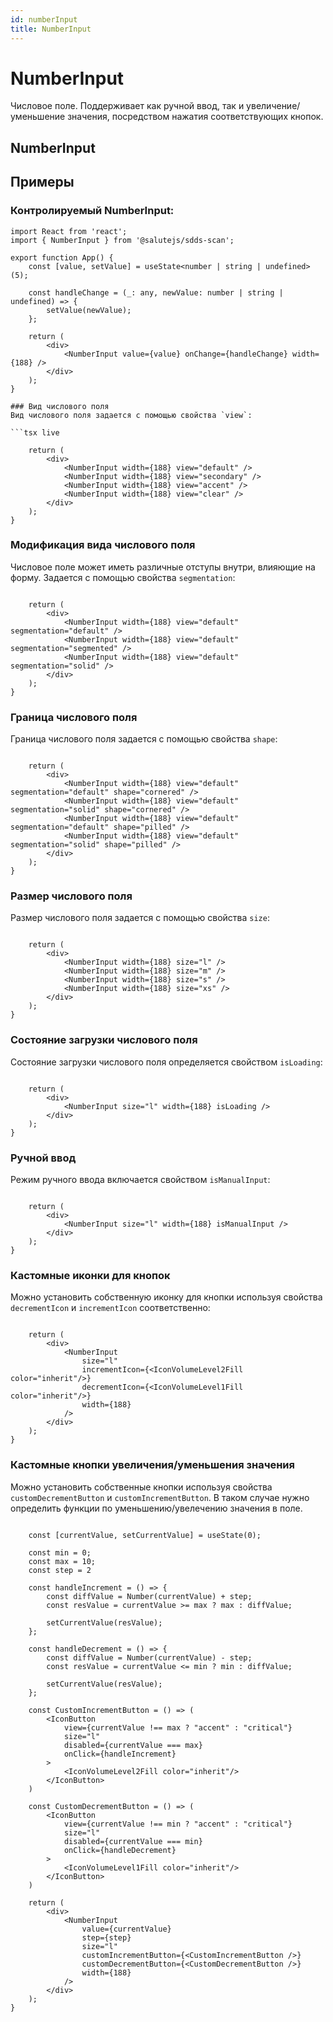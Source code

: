 ```yaml
---
id: numberInput
title: NumberInput
---
```



# NumberInput
Числовое поле. Поддерживает как ручной ввод, так и увеличение/уменьшение значения, 
посредством нажатия соответствующих кнопок.

## NumberInput
<Description name="NumberInput" />
<PropsTable name="NumberInput" />

## Примеры

### Контролируемый NumberInput:

```tsx live
import React from 'react';
import { NumberInput } from '@salutejs/sdds-scan';

export function App() {
    const [value, setValue] = useState<number | string | undefined>(5);
    
    const handleChange = (_: any, newValue: number | string | undefined) => {
        setValue(newValue);
    };

    return (
        <div>
            <NumberInput value={value} onChange={handleChange} width={188} />
        </div>
    );
}

### Вид числового поля
Вид числового поля задается с помощью свойства `view`:

```tsx live

    return (
        <div>
            <NumberInput width={188} view="default" />
            <NumberInput width={188} view="secondary" />
            <NumberInput width={188} view="accent" />
            <NumberInput width={188} view="clear" />
        </div>
    );
}
```

### Модификация вида числового поля
Числовое поле может иметь различные отступы внутри, влияющие на форму. Задается с помощью свойства `segmentation`:

```tsx live

    return (
        <div>
            <NumberInput width={188} view="default" segmentation="default" />
            <NumberInput width={188} view="default" segmentation="segmented" />
            <NumberInput width={188} view="default" segmentation="solid" />
        </div>
    );
}
```

### Граница числового поля
Граница числового поля задается с помощью свойства `shape`:

```tsx live

    return (
        <div>
            <NumberInput width={188} view="default" segmentation="default" shape="cornered" />
            <NumberInput width={188} view="default" segmentation="solid" shape="cornered" />
            <NumberInput width={188} view="default" segmentation="default" shape="pilled" />
            <NumberInput width={188} view="default" segmentation="solid" shape="pilled" />
        </div>
    );
}
```

### Размер числового поля
Размер числового поля задается с помощью свойства `size`:

```tsx live

    return (
        <div>
            <NumberInput width={188} size="l" />
            <NumberInput width={188} size="m" />
            <NumberInput width={188} size="s" />
            <NumberInput width={188} size="xs" />
        </div>
    );
}
```

### Состояние загрузки числового поля
Состояние загрузки числового поля определяется свойством `isLoading`:

```tsx live

    return (
        <div>
            <NumberInput size="l" width={188} isLoading />
        </div>
    );
}
```

### Ручной ввод
Режим ручного ввода включается свойством `isManualInput`:

```tsx live

    return (
        <div>
            <NumberInput size="l" width={188} isManualInput />
        </div>
    );
}
```

### Кастомные иконки для кнопок
Можно установить собственную иконку для кнопки используя 
свойства `decrementIcon` и `incrementIcon` соответственно:

```tsx live

    return (
        <div>
            <NumberInput 
                size="l" 
                incrementIcon={<IconVolumeLevel2Fill color="inherit"/>} 
                decrementIcon={<IconVolumeLevel1Fill color="inherit"/>} 
                width={188}
            />
        </div>
    );
}
```

### Кастомные кнопки увеличения/уменьшения значения
Можно установить собственные кнопки используя свойства `customDecrementButton` и `customIncrementButton`. 
В таком случае нужно определить функции по уменьшению/увелечению значения в поле.

```tsx live

    const [currentValue, setCurrentValue] = useState(0);

    const min = 0;
    const max = 10;
    const step = 2

    const handleIncrement = () => {
        const diffValue = Number(currentValue) + step;
        const resValue = currentValue >= max ? max : diffValue;

        setCurrentValue(resValue);
    };

    const handleDecrement = () => {
        const diffValue = Number(currentValue) - step;
        const resValue = currentValue <= min ? min : diffValue;

        setCurrentValue(resValue);
    };

    const CustomIncrementButton = () => (
        <IconButton 
            view={currentValue !== max ? "accent" : "critical"}
            size="l"
            disabled={currentValue === max}
            onClick={handleIncrement}
        >
            <IconVolumeLevel2Fill color="inherit"/>
        </IconButton>
    )

    const CustomDecrementButton = () => (
        <IconButton 
            view={currentValue !== min ? "accent" : "critical"}
            size="l"
            disabled={currentValue === min}
            onClick={handleDecrement}
        >
            <IconVolumeLevel1Fill color="inherit"/>
        </IconButton>
    )

    return (
        <div>
            <NumberInput 
                value={currentValue}
                step={step}
                size="l" 
                customIncrementButton={<CustomIncrementButton />} 
                customDecrementButton={<CustomDecrementButton />}
                width={188}
            />
        </div>
    );
}
```

